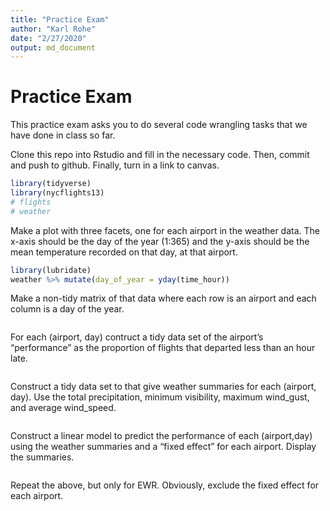```yaml
---
title: "Practice Exam"
author: "Karl Rohe"
date: "2/27/2020"
output: md_document
---
```


# Practice Exam

This practice exam asks you to do several code wrangling tasks that we have done in class so far. 

Clone this repo into Rstudio and fill in the necessary code.  Then, commit and push to github.  Finally, turn in a link to canvas. 



```r
library(tidyverse)
library(nycflights13)
# flights
# weather
```


Make a plot with three facets, one for each airport in the weather data.  The x-axis should be the day of the year (1:365) and the y-axis should be the mean temperature recorded on that day, at that airport.
```r
library(lubridate)
weather %>% mutate(day_of_year = yday(time_hour))
```


Make a non-tidy matrix of that data where each row is an airport and each column is a day of the year.  

```r

```


For each (airport, day) contruct a tidy data set of the airport's "performance" as the proportion of flights that departed less than an hour late. 
```r
```

Construct a tidy data set to that give weather summaries for each (airport, day).  Use the total precipitation, minimum visibility, maximum wind_gust, and average wind_speed.  
```r
```

Construct a linear model to predict the performance of each (airport,day) using the weather summaries and a "fixed effect" for each airport.  Display the summaries.  
```r
```

Repeat the above, but only for EWR.  Obviously, exclude the fixed effect for each airport.
```r
```